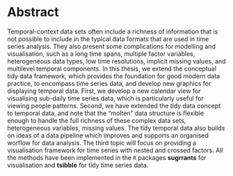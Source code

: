# Abstract {-}

Temporal-context data sets often include a richness of information that is not possible to include in the typical data formats that are used in time series analysis. They also present some complications for modelling and visualisation, such as a long time spans, multiple factor variables, heterogeneous data types, low time resolutions, implicit missing values, and multilevel temporal components. In this thesis, we extend the conceptual tidy data framework, which provides the foundation for good modern data practice, to encompass time series data, and develop new graphics for displaying temporal data. First, we develop a new calendar view for visualising sub-daily time series data, which is particularly useful for viewing people patterns. Second, we have extended the tidy data concept to temporal data, and note that the "molten" data structure is flexible enough to handle the full richness of these complex data sets, heterogeneous variables, missing values. The tidy temporal data also builds on ideas of a data pipeline which improves and supports an organised worflow for data analysis. The third topic will focus on providing a visualisation framework for time series with nested and crossed factors. All the methods have been implemented in the `R` packages **sugrrants** for visualisation and **tsibble** for tidy time series data.

<!-- 
The following line is required to re-set page numbering after preliminary material. Do not remove
-->
\clearpage\pagenumbering{arabic}\setcounter{page}{0}
